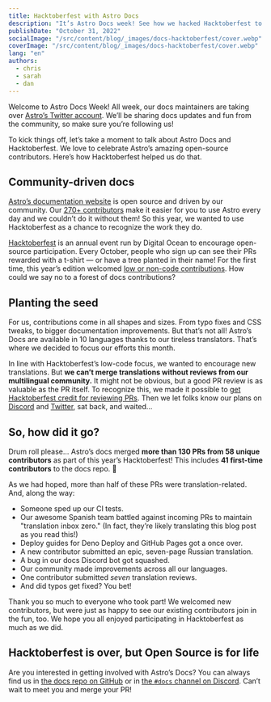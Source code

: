 ```yaml
---
title: Hacktoberfest with Astro Docs
description: "It’s Astro Docs week! See how we hacked Hacktoberfest to celebrate our awesome contributors this October."
publishDate: "October 31, 2022"
socialImage: "/src/content/blog/_images/docs-hacktoberfest/cover.webp"
coverImage: "/src/content/blog/_images/docs-hacktoberfest/cover.webp"
lang: "en"
authors:
  - chris
  - sarah
  - dan
---
```



Welcome to Astro Docs Week! All week, our docs maintainers are taking over [Astro’s Twitter account](https://twitter.com/astrodotbuild). We’ll be sharing docs updates and fun from the community, so make sure you’re following us!

To kick things off, let’s take a moment to talk about Astro Docs and Hacktoberfest. We love to celebrate Astro’s amazing open-source contributors. Here’s how Hacktoberfest helped us do that.

## Community-driven docs

<BlogContentImage src={community} alt="Avatars for the many, many contributors to Astro docs" />

[Astro’s documentation website](https://docs.astro.build/) is open source and driven by our community. Our [270+ contributors](https://github.com/withastro/docs/graphs/contributors) make it easier for you to use Astro every day and we couldn’t do it without them! So this year, we wanted to use Hacktoberfest as a chance to recognize the work they do.

[Hacktoberfest](https://hacktoberfest.com/) is an annual event run by Digital Ocean to encourage open-source participation. Every October, people who sign up can see their PRs rewarded with a t-shirt — or have a tree planted in their name! For the first time, this year’s edition welcomed [low or non-code contributions](https://hacktoberfest.com/about/#low-or-non-code). How could we say no to a forest of docs contributions?

## Planting the seed

For us, contributions come in all shapes and sizes. From typo fixes and CSS tweaks, to bigger documentation improvements. But that’s not all! Astro’s Docs are available in 10 languages thanks to our tireless translators. That’s where we decided to focus our efforts this month.

In line with Hacktoberfest’s low-code focus, we wanted to encourage new translations. But **we can’t merge translations without reviews from our multilingual community.** It might not be obvious, but a good PR review is as valuable as the PR itself. To recognize this, we made it possible to [get Hacktoberfest credit for reviewing PRs](https://github.com/withastro/docs/blob/main/.github/hacktoberfest.md). Then we let folks know our plans on [Discord](https://astro.build/chat/) and [Twitter](https://twitter.com/astrodotbuild/status/1576221838950412289), sat back, and waited…

## So, how did it go?

Drum roll please... Astro’s docs merged **more than 130 PRs from 58 unique contributors** as part of this year’s Hacktoberfest! This includes **41 first-time contributors** to the docs repo. 🎉

As we had hoped, more than half of these PRs were translation-related. And, along the way:

- Someone sped up our CI tests.
- Our awesome Spanish team battled against incoming PRs to maintain "translation inbox zero." (In fact, they’re likely translating this blog post as you read this!)
- Deploy guides for Deno Deploy and GitHub Pages got a once over.
- A new contributor submitted an epic, seven-page Russian translation.
- A bug in our docs Discord bot got squashed.
- Our community made improvements across all our languages.
- One contributor submitted _seven_ translation reviews.
- And did typos get fixed? You bet!

Thank you so much to everyone who took part! We welcomed new contributors, but were just as happy to see our existing contributors join in the fun, too. We hope you all enjoyed participating in Hacktoberfest as much as we did.

## Hacktoberfest is over, but Open Source is for life

Are you interested in getting involved with Astro’s Docs? You can always find us in [the docs repo on GitHub](https://github.com/withastro/docs) or in [the `#docs` channel on Discord](https://astro.build/chat/). Can’t wait to meet you and merge your PR!
